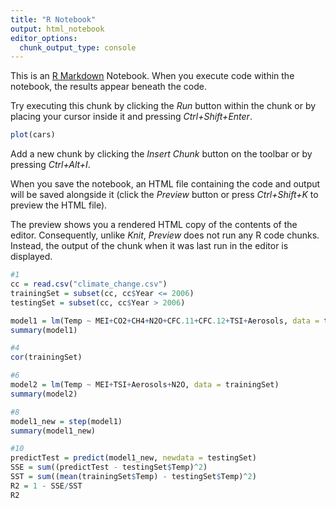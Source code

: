 ```yaml
---
title: "R Notebook"
output: html_notebook
editor_options: 
  chunk_output_type: console
---
```


This is an [R Markdown](http://rmarkdown.rstudio.com) Notebook. When you execute code within the notebook, the results appear beneath the code. 

Try executing this chunk by clicking the *Run* button within the chunk or by placing your cursor inside it and pressing *Ctrl+Shift+Enter*. 

```r
plot(cars)
```

Add a new chunk by clicking the *Insert Chunk* button on the toolbar or by pressing *Ctrl+Alt+I*.

When you save the notebook, an HTML file containing the code and output will be saved alongside it (click the *Preview* button or press *Ctrl+Shift+K* to preview the HTML file).

The preview shows you a rendered HTML copy of the contents of the editor. Consequently, unlike *Knit*, *Preview* does not run any R code chunks. Instead, the output of the chunk when it was last run in the editor is displayed.

```r
#1
cc = read.csv("climate_change.csv")
trainingSet = subset(cc, cc$Year <= 2006)
testingSet = subset(cc, cc$Year > 2006)

model1 = lm(Temp ~ MEI+CO2+CH4+N2O+CFC.11+CFC.12+TSI+Aerosols, data = trainingSet)
summary(model1)
```

```r
#4
cor(trainingSet)
```

```r
#6
model2 = lm(Temp ~ MEI+TSI+Aerosols+N2O, data = trainingSet)
summary(model2)
```

```r
#8
model1_new = step(model1)
summary(model1_new)
```

```r
#10
predictTest = predict(model1_new, newdata = testingSet)
SSE = sum((predictTest - testingSet$Temp)^2)
SST = sum((mean(trainingSet$Temp) - testingSet$Temp)^2)
R2 = 1 - SSE/SST
R2
```

